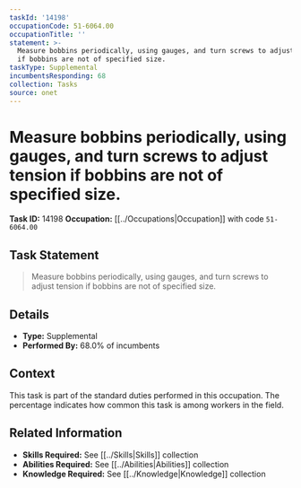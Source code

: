 ```yaml
---
taskId: '14198'
occupationCode: 51-6064.00
occupationTitle: ''
statement: >-
  Measure bobbins periodically, using gauges, and turn screws to adjust tension
  if bobbins are not of specified size.
taskType: Supplemental
incumbentsResponding: 68
collection: Tasks
source: onet
---
```

# Measure bobbins periodically, using gauges, and turn screws to adjust tension if bobbins are not of specified size.

**Task ID:** 14198
**Occupation:** [[../Occupations|Occupation]] with code `51-6064.00`

## Task Statement

> Measure bobbins periodically, using gauges, and turn screws to adjust tension if bobbins are not of specified size.

## Details

- **Type:** Supplemental
- **Performed By:** 68.0% of incumbents

## Context

This task is part of the standard duties performed in this occupation. The percentage indicates how common this task is among workers in the field.

## Related Information

- **Skills Required:** See [[../Skills|Skills]] collection
- **Abilities Required:** See [[../Abilities|Abilities]] collection
- **Knowledge Required:** See [[../Knowledge|Knowledge]] collection
